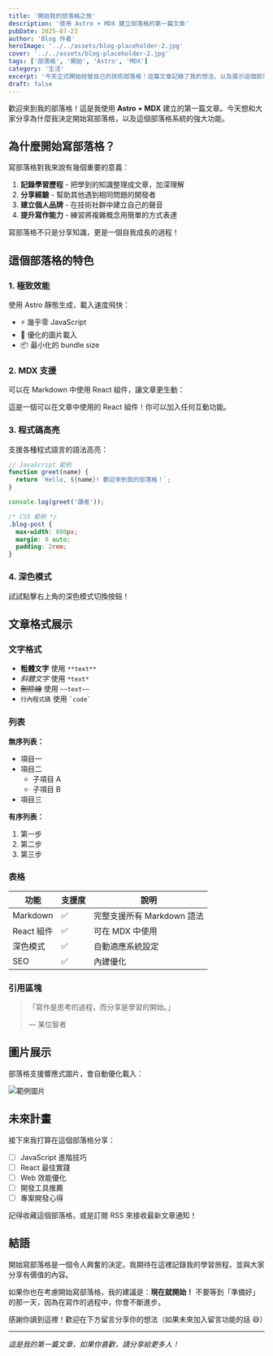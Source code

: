 ```yaml
---
title: '開始我的部落格之旅'
description: '使用 Astro + MDX 建立部落格的第一篇文章'
pubDate: 2025-07-23
author: 'Blog 作者'
heroImage: '../../assets/blog-placeholder-2.jpg'
cover: '../../assets/blog-placeholder-2.jpg'
tags: ['部落格', '開始', 'Astro', 'MDX']
category: '生活'
excerpt: '今天正式開始經營自己的技術部落格！這篇文章記錄了我的想法，以及展示這個部落格系統的各種功能。'
draft: false
---
```



歡迎來到我的部落格！這是我使用 **Astro + MDX** 建立的第一篇文章。今天想和大家分享為什麼我決定開始寫部落格，以及這個部落格系統的強大功能。

## 為什麼開始寫部落格？

寫部落格對我來說有幾個重要的意義：

1. **記錄學習歷程** - 把學到的知識整理成文章，加深理解
2. **分享經驗** - 幫助其他遇到相同問題的開發者
3. **建立個人品牌** - 在技術社群中建立自己的聲音
4. **提升寫作能力** - 練習將複雜概念用簡單的方式表達

<Alert type="info">
  寫部落格不只是分享知識，更是一個自我成長的過程！
</Alert>

## 這個部落格的特色

### 1. 極致效能

使用 Astro 靜態生成，載入速度飛快：

- ⚡ 幾乎零 JavaScript
- 🚀 優化的圖片載入
- 📦 最小化的 bundle size

### 2. MDX 支援

可以在 Markdown 中使用 React 組件，讓文章更生動：

<Card title="互動式卡片範例">
  這是一個可以在文章中使用的 React 組件！你可以加入任何互動功能。
</Card>

### 3. 程式碼高亮

支援各種程式語言的語法高亮：

```javascript
// JavaScript 範例
function greet(name) {
  return `Hello, ${name}! 歡迎來到我的部落格！`;
}

console.log(greet('讀者'));
```

```css
/* CSS 範例 */
.blog-post {
  max-width: 800px;
  margin: 0 auto;
  padding: 2rem;
}
```

### 4. 深色模式

<Alert type="success">
  試試點擊右上角的深色模式切換按鈕！
</Alert>

## 文章格式展示

### 文字格式

- **粗體文字** 使用 `**text**`
- *斜體文字* 使用 `*text*`
- ~~刪除線~~ 使用 `~~text~~`
- `行內程式碼` 使用 `` `code` ``

### 列表

**無序列表：**
- 項目一
- 項目二
  - 子項目 A
  - 子項目 B
- 項目三

**有序列表：**
1. 第一步
2. 第二步
3. 第三步

### 表格

| 功能 | 支援度 | 說明 |
|------|--------|------|
| Markdown | ✅ | 完整支援所有 Markdown 語法 |
| React 組件 | ✅ | 可在 MDX 中使用 |
| 深色模式 | ✅ | 自動適應系統設定 |
| SEO | ✅ | 內建優化 |

### 引用區塊

> 「寫作是思考的過程，而分享是學習的開始。」
> 
> — 某位智者

## 圖片展示

部落格支援響應式圖片，會自動優化載入：

![範例圖片](../../assets/blog-placeholder-3.jpg)

## 未來計畫

接下來我打算在這個部落格分享：

- [ ] JavaScript 進階技巧
- [ ] React 最佳實踐
- [ ] Web 效能優化
- [ ] 開發工具推薦
- [ ] 專案開發心得

<Card title="訂閱提醒">
  記得收藏這個部落格，或是訂閱 RSS 來接收最新文章通知！
</Card>

## 結語

開始寫部落格是一個令人興奮的決定。我期待在這裡記錄我的學習旅程，並與大家分享有價值的內容。

如果你也在考慮開始寫部落格，我的建議是：**現在就開始！** 不要等到「準備好」的那一天，因為在寫作的過程中，你會不斷進步。

<Alert type="success">
  感謝你讀到這裡！歡迎在下方留言分享你的想法（如果未來加入留言功能的話 😄）
</Alert>

---

*這是我的第一篇文章，如果你喜歡，請分享給更多人！*